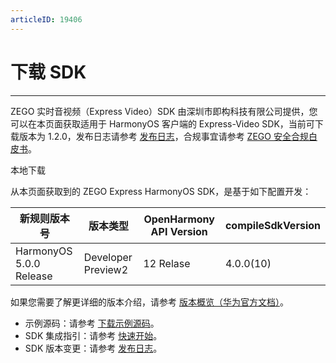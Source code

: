 ```yaml
---
articleID: 19406
---
```

# 下载 SDK

- - -

ZEGO 实时音视频（Express Video）SDK 由深圳市即构科技有限公司提供，您可以在本页面获取适用于 HarmonyOS 客户端的 Express-Video SDK，当前可下载版本为 1.2.0，发布日志请参考 [发布日志](!DownloadSDK/Release_Notes)，合规事宜请参考 [ZEGO 安全合规白皮书](https://doc-zh.zego.im/article/16142)。


<Card title="Express-Video SDK v1.2.0" href="https://storage.zego.im/rtc/ZegoExpressVideo/ohos/ZegoExpressVideo-ohos-shared-ets.zip" target="_blank">
本地下载
</Card>

从本页面获取到的 ZEGO Express HarmonyOS SDK，是基于如下配置开发：

|新规则版本号|版本类型|OpenHarmony API Version|compileSdkVersion|
|--|--|--|--|
|HarmonyOS 5.0.0 Release|Developer Preview2|12 Relase|4.0.0(10)|

如果您需要了解更详细的版本介绍，请参考 [版本概览（华为官方文档）](https://developer.huawei.com/consumer/cn/doc/harmonyos-releases-V5/releasenotes-overview-0000001602419138-V5?catalogVersion=V5)。

<Note title="说明">

 
- 示例源码：请参考 [下载示例源码](!DownloadDemo/DownloadDemo)。
- SDK 集成指引：请参考 [快速开始](!Integration/SDK_Integration)。
- SDK 版本变更：请参考 [发布日志](!DownloadSDK/Release_Notes)。

</Note>





